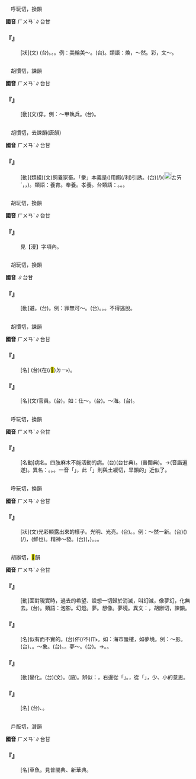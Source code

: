 
=={{ruby|奐|ㄏㄨㄢˋ}}==

　呼玩切，換韻

'''國音''' <rt>ㄏㄨㄢˋ</rt>∥台甘

    

==='''『{{ruby|奐|ㄏㄨㄢˋ}}』'''===
: [狀](文) (台){{ruby|文|ㆠㄨㄣˊ}}{{ruby|采|ㄘㄞˋ}}{{ruby|鮮|ㄒㄧㄢ}}{{ruby|明|ㆠㄧㄥˊ}}{{ruby|丌|ㆤ}}{{ruby|款|ㄎㄨㄢˋ}}。{{ruby|有|ㄨ˫}}{{ruby|光|ㄍㆲ}}{{ruby|彩|ㄘㄞˋ}}。{{ruby|<mark>&#xffad0;</mark>|ㄙㄨㄧˋ}}。例：美輪美～。(台){{ruby|形|ㄏㄧㄥˊ}}{{ruby|容|ㄧㆲˊ}}{{ruby|建|ㄍㄧㄢ˪}}{{ruby|築|ㄉㄧㆦㆶ}}{{ruby|物|ㆠㄨㆵ ͘}}{{ruby|極|ㄍㄧㆤㆶ ͘}}{{ruby|其|ㄍㄧˊ}}{{ruby|美|ㆠㄧˋ}}{{ruby|麗|ㄌㆤ˫}}。類語：煥，～然。彩，文～。
    

=={{ruby|擐|ㄏㄨㄢˋ}}==

　胡慣切，諫韻

'''國音''' <rt>ㄏㄨㄢˋ</rt>∥台甘

    

==='''『{{ruby|擐|ㄏㄨㄢˋ}}』'''===
: [動](文)穿。例：～甲執兵。(台){{ruby|穿|ㄑㄧㄥ˫}}{{ruby|戰|ㄐㄧㄢ˪}}{{ruby|甲|ㄍㄚㆷ}}{{ruby|<mark>&#xffb58;</mark>|ㆣㄧㄚˊ}}{{ruby|兵|ㄅㄧㄥ}}{{ruby|器|ㄎㄧ˪}}。
    

=={{ruby|豢|ㄏㄨㄢˋ}}==

　胡慣切，去諫韻(唐韻)

'''國音''' <rt>ㄏㄨㄢˋ</rt>∥台甘

    

==='''『{{ruby|豢|ㄏㄨㄢˋ}}{{ruby|養|ㄧㄤˇ}}』'''===
: [動](類組)(文)飼養家畜。「豢」本義是({{ruby|<mark>&#xffba4;</mark>|ㄒㄧㆩˊ}})用餌(/利)引誘。(台){{ruby|飼|ㄑㄧ˫}}{{ruby|家|ㄍㄚ}}{{ruby|畜|ㄊㄧㆦㆶ}}{{ruby|眾|ㄐㄧㄥ}}{{ruby|生|ㄒㆪ/ㄙㆥ}}(/{{ruby|牲|ㄐㄧㄥ}}{{ruby|牲|ㄒㆪ/ㄙㆥ}})({{ruby|為|ㄨㄧ˫}}{{ruby|著|ㄉㄧㄜㆷ ͘}}{{ruby|<mark>&#xffa49;</mark>|ㆠㆤㆷ/ㆠㄨㆤㆷ}}[[File:fa46.png|20px]]<rt>ㄊㄞˊ</rt>{{ruby|來|ㄌㄞˊ}}{{ruby|食|ㄐㄧㄚㆷ ͘}}，{{ruby|利|ㄌㄧ˫}}{{ruby|用|ㄧㆲ˫}}{{ruby|來|ㄌㄞˊ}}{{ruby|耕|ㄍㄧㄥ}}{{ruby|作|ㄗㆦㆶ}}{{ruby|→|ㄗㄜㆷ}}，{{ruby|顧|ㄍㆦ˪}}{{ruby|更|ㄍㆪ/ㄍㆥ}}{{ruby|等|ㄉㄧㄥˋ}})。類語：養育。奉養。孝養。台類語：{{ruby|飼|ㄑㄧ˫}}{{ruby|某|ㆠㆦˋ}}。{{ruby|飼|ㄑㄧ˫}}{{ruby|囝|ㄍㄧㆩˋ/ㄍㆩˋ}}。{{ruby|飼|ㄑㄧ˫}}{{ruby|老|ㄌㄠ˫}}{{ruby|爸|ㄅㆤ˫}}。
    

=={{ruby|漶|ㄏㄨㄢˋ}}==

　胡玩切，換韻

'''國音''' <rt>ㄏㄨㄢˋ</rt>∥台甘

    

==='''『{{ruby|漫|ㄇㄢˋ}}{{ruby|漶|ㄏㄨㄢˋ}}』'''===
: 見【漫】字項內。
    

=={{ruby|逭|ㄏㄨㄢˋ}}==

　胡玩切，換韻

'''國音''' {{ruby|(文)|ㄏㄨㄢˋ}}∥台甘

    

==='''『{{ruby|逭|ㄏㄨㄢˋ}}』'''===
: [動]{{ruby|逃|ㄊㄠˊ}}避。(台){{ruby|走|ㄗㄠˋ}}{{ruby|閃|ㄒㄧㆰˋ}}。例：罪無可～。(台){{ruby|有|ㄨ˫}}{{ruby|罪|ㄗㄨㆤ˫}}{{ruby|付|ㄏㆦ˫}}{{ruby|汝|ㄌㄧˋ}}{{ruby|<mark>&#xffa45;</mark>|ㆠㆤ˫/ㆠㄨㆤ˫}}{{ruby|走|ㄗㄠˋ}}{{ruby|閃|ㄒㄧㆰˋ}}{{ruby|得|ㄉㄧㆵ}}。{{ruby|走|ㄗㄠˋ}}{{ruby|<mark>&#xffa45;</mark>|ㆠㆤ˫/ㆠㄨㆤ˫}}{{ruby|去|ㄎㄧ˪}}。{{ruby|<mark>&#xffa45;</mark>|ㆠㆤ˫/ㆠㄨㆤ˫}}{{ruby|得|ㄉㄧㆵ}}{{ruby|脫|ㄊㄨㄚㆵ}}{{ruby|走|ㄗㄠˋ}}。不得逃脫。
    

=={{ruby|宦|ㄏㄨㄢˋ}}==

　胡慣切，諫韻

'''國音''' <rt>ㄏㄨㄢˋ</rt>∥台甘

    

==='''『{{ruby|宦|ㄏㄨㄢˋ}}{{ruby|官|ㄍㄨㄢ}}』'''===
: [名] (台){{ruby|太|ㄊㄞ˪}}{{ruby|監|ㄍㆰ˪}}({{ruby|去|ㄎㄧ˪}}{{ruby|勢|ㄙㆤ˪}}在(/<mark>&#xf9853;</mark>)<rt>ㄉㄧ˫</rt>{{ruby|皇|ㄏㆲˊ}}{{ruby|宮|ㄍㄧㆲ}}{{ruby|內|ㄌㄞ˫}}{{ruby|服|ㄏㆦㆶ ͘}}{{ruby|務|ㆠㄨ˫}}{{ruby|丌|ㆤ}}{{ruby|人|ㄌㄤˊ}})。
    

==='''『{{ruby|宦|ㄏㄨㄢˋ}}』'''===
: [名](文)官員。(台){{ruby|做|ㄗㄨㆤ˪/ㄗㄜ˪}}{{ruby|官|ㄍㄨㆩ}}{{ruby|丌|ㆤ}}{{ruby|人|ㄌㄤˊ}}。如：仕～。(台){{ruby|做|ㄗㄨㆤ˪/ㄗㄜ˪}}{{ruby|官|ㄍㄨㆩ}}。～海。(台){{ruby|官|ㄍㄨㆩ}}{{ruby|場|ㄉㄧㆧˊ/ㄉㄧㆫˊ}}。
    

=={{ruby|瘓|ㄏㄨㄢˋ}}==

　呼玩切，換韻

'''國音''' <rt>ㄏㄨㄢˋ</rt>∥台甘

    

==='''『{{ruby|癱|ㄊㄢ}}{{ruby|瘓|ㄏㄨㄢˋ}}』'''===
: [名動]病名。四肢麻木不能活動的病。(台){{ruby|癱|ㄊㄢ}}{{ruby|瘓|ㄊㄨㄢˋ}}(台甘典)。{{ruby|癱|ㄊㄢ}}{{ruby|瘓|ㄏㄨㄢ˪}}(普閩典)。{{ruby|半|ㄅㄨㄢ˪}}{{ruby|<mark>&#xf9175;</mark>|ㄙㄨㄧ˫}}→{{ruby|半|ㄅㄧㄢ˪}}{{ruby|<mark>&#xf9175;</mark>|ㄙㄨㄧ˫}}(音諧遍遂)。異名：{{ruby|半|ㄅㄨㄢ˪}}{{ruby|身|ㄒㄧㄣ}}{{ruby|不|ㄅㄨㆵ}}{{ruby|隨|ㄙㄨㄧˊ}}。{{ruby|病|ㄅㆪ˫/ㄅㆥ˫}}{{ruby|癱|ㄊㄢ}}。{{ruby|腳|ㄎㄚ}}{{ruby|手|ㄑㄧㄨˋ}}{{ruby|麻|ㆠㄚˊ/ㄇㄚˊ}}{{ruby|痺|ㄅㄧ˪}}。一音「{{ruby|病|ㄅㆥ}}{{ruby|癱|ㄊㄢˋ}}」，此「{{ruby|癱|ㄊㄢˋ}}」則與土緩切，旱韻的{{ruby|「|ㄊㄨㄢˋ}}」近似了。
    

=={{ruby|煥|ㄏㄨㄢˋ}}==

　呼玩切，換韻

'''國音''' <rt>ㄏㄨㄢˋ</rt>∥台甘

    

==='''『{{ruby|煥|ㄏㄨㄢˋ}}』'''===
: [狀](文)光彩顯露出來的樣子。光明、光亮。(台){{ruby|有|ㄨ˫}}{{ruby|光|ㄍㆲ}}{{ruby|彩|ㄘㄞˋ}}。{{ruby|光|ㄍㆭ}}{{ruby|映|ㄧㆩ˪}}{{ruby|映|ㄧㆩ˪}}。例：～然一新。(台)({{ruby|經|ㄍㄧㄥ}}{{ruby|過|ㄍㆤ˪/ㄍㄨㆤ˪}}{{ruby|改|ㄍㄞˋ}}{{ruby|建|ㄍㄧㄢ˪}}{{ruby|或|ㄧㄚㆷ ͘}}{{ruby|是|ㄒㄧ˫}}{{ruby|修|ㄒㄧㄨ}}{{ruby|整|ㄐㄧㄥˋ}}){{ruby|做|ㄗㄨㆤ˪/ㄗㄜ˪}}{{ruby|一|ㄐㄧㆵ ͘}}{{ruby|困|ㄎㄨㄣ˪}}(/{{ruby|下|ㆤ˫}})，{{ruby|新|ㄒㄧㄣ}}{{ruby|嫣|ㄧㄢ}}(鮮也){{ruby|起|·ㄎㄧˋ}}{{ruby|來|·ㄌㄞˊ}}。精神～發。(台)({{ruby|身|ㄒㄧㄣ}}{{ruby|體|ㄊㆤˋ}}{{ruby|健|ㄍㄧㄢ˫}}{{ruby|康|ㄎㆲ}}，{{ruby|心|ㄒㄧㆬ}}{{ruby|情|ㄐㄧㄥˊ}}{{ruby|快|ㄎㄨㄞ˪}}{{ruby|樂|ㄌㆦㆶ ͘}}){{ruby|做|ㄗㄨㆤ˪/ㄗㄜ˪}}{{ruby|一|ㄐㄧㆵ ͘}}{{ruby|下|ㆤ˫}}{{ruby|有|ㄨ˫}}{{ruby|精|ㄐㄧㄥ}}{{ruby|神|ㄒㄧㄣˊ}}。{{ruby|有|ㄨ˫}}{{ruby|精|ㄐㄧㄥ}}{{ruby|英|ㄧㄥ}}。{{ruby|精|ㄐㄧㄥ}}{{ruby|英|ㄧㄥ}}{{ruby|起|·ㄎㄧˋ}}{{ruby|來|·ㄌㄞˊ}}。
    

=={{ruby|幻|ㄏㄨㄢˋ}}==

　胡辦切，<mark>&#xf8ec9;</mark>韻

'''國音''' <rt>ㄏㄨㄢˋ</rt>∥台甘

    

==='''『{{ruby|幻|ㄏㄨㄢˋ}}{{ruby|滅|ㄇㄧㄝˋ}}』'''===
: [動]面對現實時，過去的希望、設想一切歸於消滅，叫幻滅，像夢幻，化無去。(台){{ruby|切|ㄑㄧㄚㆵ}}{{ruby|實|ㄒㄧㆵ ͘}}{{ruby|感|ㄍㆰˋ}}{{ruby|覺|ㄍㄚㆶ}}{{ruby|幻|ㄏㄨㄢ˪}}{{ruby|想|ㄒㄧㆲˋ}}{{ruby|無|ㆠㄜˊ}}{{ruby|實|ㄒㄧㆵ ͘}}{{ruby|現|ㄏㄧㄢ˫}}{{ruby|丌|ㆤ}}{{ruby|可|ㄎㄜˋ}}{{ruby|能|ㄌㄧㄥˊ}}。類語：泡影。幻燈。夢。想像。夢境。異文：{{ruby|眩|ㄏㄨㄢˋ}}，胡辦切，諫韻。
    

==='''『{{ruby|幻|ㄏㄨㄢˋ}}』'''===
: [名]似有而不實的。(台){{ruby|親|ㄑㄧㄣ}}{{ruby|像|ㄑㄧㆧ˫/ㄑㄧㆫ˫}}{{ruby|有|ㄨ˫}}{{ruby|看|ㄎㄨㆩ˪}}{{ruby|見|ㄍㆪ˪}}伓(/不)<rt>ㆬ˫</rt>{{ruby|過|ㄍㄜ˪/ㄍㄨㆷ ͘}}{{ruby|無|ㆠㄜˊ}}{{ruby|實|ㄒㄧㆵ ͘}}{{ruby|在|ㄗㄞ˫}}。如：海市蜃樓，如夢境。例：～影。(台){{ruby|幻|ㄏㄨㄢ˪}}{{ruby|想|ㄒㄧㆲˋ}}{{ruby|中|ㄉㄧㆲ}}{{ruby|丌|ㆤ}}{{ruby|影|ㄧㆩˋ}}、{{ruby|景|ㄍㄧㄥˋ}}。～象。(台){{ruby|由|ㄧㄨˊ}}{{ruby|幻|ㄏㄨㄢ˪}}{{ruby|想|ㄒㄧㆲˋ}}{{ruby|而|ㆢㄧˊ/ㄌㄧˊ}}{{ruby|得|ㄉㄧㆵ}}{{ruby|丌|ㆤ}}{{ruby|形|ㄏㄧㄥˊ}}{{ruby|象|ㄒㄧㆲ˫}}。{{ruby|不|ㄅㄨㆵ}}{{ruby|實|ㄒㄧㆵ ͘}}{{ruby|丌|ㆤ}}。夢～。(台){{ruby|夢|ㆠㄤ˫}}{{ruby|中|ㄉㄧㆲ}}{{ruby|出|ㄘㄨㆵ}}{{ruby|現|ㄏㄧㄢ˫}}{{ruby|丌|ㆤ}}{{ruby|幻|ㄏㄨㄢ˪}}{{ruby|象|ㄒㄧㆲ˫}}。→{{ruby|夢|ㆠㄤ˫}}。{{ruby|無|ㆠㄜˊ}}{{ruby|實|ㄒㄧㆵ ͘}}{{ruby|丌|ㆤ}}{{ruby|存|ㄗㄨㄣˊ}}{{ruby|在|ㄗㄞ˫}}。
    

==='''『{{ruby|變|ㄅㄧㄢˋ}}{{ruby|幻|ㄏㄨㄢˋ}}』'''===
: [動]變化。(台){{ruby|變|ㄅㄧㄢ˪}}{{ruby|幻|ㄏㄨㄢ˪}}(文)。{{ruby|變|ㄅㄧㄢ˪}}{{ruby|化|ㄏㄨㄚ˪}}(語)。辨似：{{ruby|幻|ㄏㄨㄢˋ}}，右邊從「{{ruby|刀|ㄉㄠ}}」。{{ruby|幼|ㄧㄡˋ}}，從「{{ruby|力|ㄌㄧˋ}}」，少、小的意思。
    

==='''『{{ruby|幻|ㄏㄨㄢˋ}}{{ruby|想|ㄒㄧㄤˇ}}』'''===
: [名] (台){{ruby|因|ㄧㄣ}}{{ruby|理|ㄌㄧˋ}}{{ruby|想|ㄒㄧㆲˋ}}、{{ruby|希|ㄏㄧ}}{{ruby|望|ㆠㄤ˫}}{{ruby|而|ㆢㄧˊ/ㄌㄧˊ}}{{ruby|設|ㄒㄧㄚㆵ}}{{ruby|想|ㄒㄧㆲˋ}}{{ruby|丌|ㆤ}}{{ruby|景|ㄍㄧㄥˋ}}{{ruby|象|ㄒㄧㆲ˫}}。
    

=={{ruby|鯇|ㄏㄨㄢˋ}}==

　戶版切，潸韻

'''國音''' <rt>ㄏㄨㄢˋ</rt>∥台甘

    

==='''『{{ruby|鯇|ㄏㄨㄢˋ}}』'''===
: [名]草魚。見普閩典、新華典。
    
